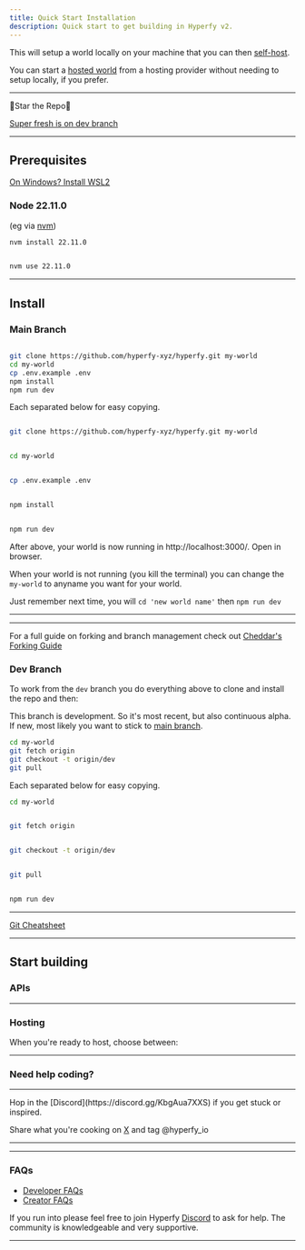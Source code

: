 ```yaml
---
title: Quick Start Installation
description: Quick start to get building in Hyperfy v2.
---
```



This will setup a world locally on your machine that you can then [self-host](/hosting/self).

You can start a [hosted world](/hosting/providers) from a hosting provider without needing to setup locally, if you prefer.

---

<Card title="Hyperfy v2 Repo" icon="star">

<GithubCard owner="hyperfy-xyz" repo="hyperfy"/>

🌟Star the Repo🌟

[Super fresh is on dev branch](https://github.com/hyperfy-xyz/hyperfy/tree/dev)
</Card>

---

## Prerequisites


<Aside title="WSL2 Recommended">

[On Windows?  Install WSL2](/guides/coding/#wsl2)

<Icon name="linux" />
</Aside>


### Node 22.11.0

(eg via [nvm](https://github.com/nvm-sh/nvm?tab=readme-ov-file#installing-and-updating))

```sh frame="none"
nvm install 22.11.0

```
```sh frame="none"

nvm use 22.11.0

```
---

## Install

### Main Branch

```sh frame="none"

git clone https://github.com/hyperfy-xyz/hyperfy.git my-world
cd my-world
cp .env.example .env
npm install
npm run dev

```
Each separated below for easy copying.

```sh frame="none"

git clone https://github.com/hyperfy-xyz/hyperfy.git my-world

```
```sh frame="none"

cd my-world

```
```sh frame="none"

cp .env.example .env

```
```sh frame="none"

npm install

```
```sh frame="none"

npm run dev

```

After above, your world is now running in http://localhost:3000/. Open in browser.

<Badge text="Success" variant="success" />

When your world is not running (you kill the terminal) you can change the `my-world` to anyname you want for your world.

Just remember next time, you will `cd 'new world name'` then `npm run dev`

---

---

For a full guide on forking and branch management check out [Cheddar's Forking Guide](/guides/coding/hyperfy_fork_guide/)

### Dev Branch

To work from the `dev` branch you do everything above to clone and install the repo and then:

<Aside title="Alpha Branch" type="caution">

This branch is development.  So it's most recent, but also continuous alpha.  If new, most likely you want to stick to [main branch](https://github.com/hyperfy-xyz/hyperfy.git).

</Aside>


```sh frame="none"
cd my-world
git fetch origin
git checkout -t origin/dev
git pull
```
Each separated below for easy copying.

```sh frame="none"
cd my-world

```

```sh frame="none"

git fetch origin

```

```sh frame="none"

git checkout -t origin/dev

```

```sh frame="none"

git pull

```

```sh frame="none"

npm run dev

```

---


<Aside title="Need a Git refresher?" type="tip">

[Git Cheatsheet](https://education.github.com/git-cheat-sheet-education.pdf)

</Aside>


---

## Start building

### APIs

<LinkCard title="For all things APIs, head over to Getting Started 📖" href="/docs/getting-started" />

---


### Hosting

When you're ready to host, choose between:

<LinkCard title="Self-hosting" href="/hosting/self" />
<LinkCard title="Hosting Provider" href="/hosting/provider" />


---

### Need help coding?

<LinkCard title="AI can be your friend, and the community is here to help." href="/guides/coding/ai/" />


---

<Aside type="tip" title="Have fun!">
Hop in the [Discord](https://discord.gg/KbgAua7XXS) if you get stuck or inspired.

Share what you're cooking on [X](https://x.com/hyperfy_io) and tag @hyperfy_io
</Aside>

---

<LinkCard title=" 🎮  Play in the v2 sandbox to see where current `dev` branch is." href="https://play.hyperfy.xyz/" />

---

### FAQs

- [Developer FAQs](/faq/developer)
- [Creator FAQs](/faq/creator)

If you run into please feel free to join Hyperfy [Discord](https://discord.gg/KbgAua7XXS) to ask for help.  The community is knowledgeable and very supportive.

---